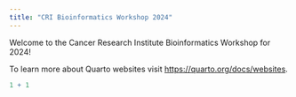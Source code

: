```yaml
---
title: "CRI Bioinformatics Workshop 2024"
---
```


Welcome to the Cancer Research Institute Bioinformatics Workshop for 2024!

To learn more about Quarto websites visit <https://quarto.org/docs/websites>.

```r
1 + 1
```
